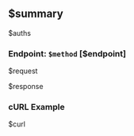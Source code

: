 ## $summary

$auths

### **Endpoint:** **`$method`** [$endpoint]

$request

$response

### **cURL Example**

$curl
